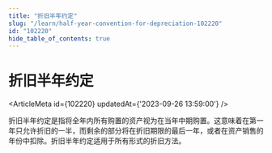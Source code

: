 ```yaml
---
title: "折旧半年约定"
slug: "/learn/half-year-convention-for-depreciation-102220"
id: "102220"
hide_table_of_contents: true
---
```



# 折旧半年约定

<ArticleMeta id={102220} updatedAt={'2023-09-26 13:59:00'} />
<div className='border-solid border-b border-t-0 my-4 border-[var(--ifm-color-gray-300)]' />

折旧半年约定是指将全年内所有购置的资产视为在当年中期购置。这意味着在第一年只允许折旧的一半，而剩余的部分将在折旧期限的最后一年，或者在资产销售的年份中扣除。折旧半年约定适用于所有形式的折旧方法。
